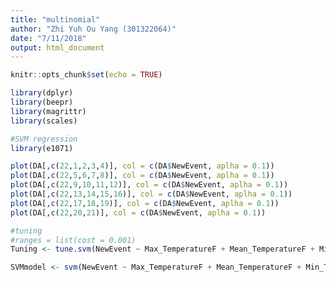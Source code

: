 ```yaml
---
title: "multinomial"
author: "Zhi Yuh Ou Yang (301322064)"
date: "7/11/2018"
output: html_document
---
```


```r
knitr::opts_chunk$set(echo = TRUE)
```

```r
library(dplyr)
library(beepr)
library(magrittr)
library(scales)
```

```r
#SVM regression
library(e1071)
```

```r
plot(DA[,c(22,1,2,3,4)], col = c(DA$NewEvent, aplha = 0.1))
plot(DA[,c(22,5,6,7,8)], col = c(DA$NewEvent, aplha = 0.1))
plot(DA[,c(22,9,10,11,12)], col = c(DA$NewEvent, aplha = 0.1))
plot(DA[,c(22,13,14,15,16)], col = c(DA$NewEvent, aplha = 0.1))
plot(DA[,c(22,17,18,19)], col = c(DA$NewEvent, aplha = 0.1))
plot(DA[,c(22,20,21)], col = c(DA$NewEvent, aplha = 0.1))
```

```r
#tuning
#ranges = list(cost = 0.001)
Tuning <- tune.svm(NewEvent ~ Max_TemperatureF + Mean_TemperatureF + Min_TemperatureF + Max_Dew_PointF + MeanDew_PointF + Min_DewpointF + Max_Humidity + Mean_Humidity + Min_Humidity + Max_Sea_Level_PressureIn + Mean_Sea_Level_PressureIn + Min_Sea_Level_PressureIn + Max_VisibilityMiles + Mean_VisibilityMiles + Min_VisibilityMiles + Max_Wind_SpeedMPH + Mean_Wind_SpeedMPH + Max_Gust_SpeedMPH + PrecipitationIn + CloudCover + WindDirDegrees, data = DA, kernel = "radial", gamma = 10^(-2:2), cost = 10^(-2:2))
```

```r
SVMmodel <- svm(NewEvent ~ Max_TemperatureF + Mean_TemperatureF + Min_TemperatureF + Max_Dew_PointF + MeanDew_PointF + Min_DewpointF + Max_Humidity + Mean_Humidity + Min_Humidity + Max_Sea_Level_PressureIn + Mean_Sea_Level_PressureIn + Min_Sea_Level_PressureIn + Max_VisibilityMiles + Mean_VisibilityMiles + Min_VisibilityMiles + Max_Wind_SpeedMPH + Mean_Wind_SpeedMPH + Max_Gust_SpeedMPH + PrecipitationIn + CloudCover + WindDirDegrees, data = DA)
```


